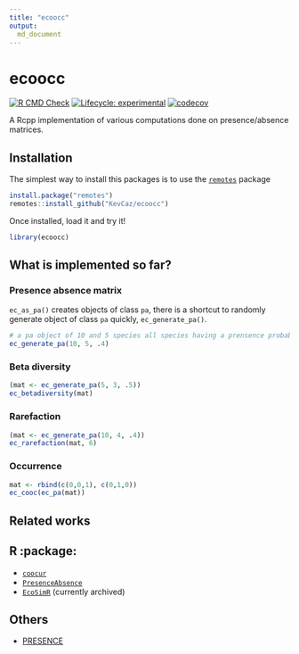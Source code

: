 ```yaml
---
title: "ecoocc"
output: 
  md_document
---
```



# ecoocc
[![R CMD Check](https://github.com/KevCaz/ecoocc/actions/workflows/R-CMD-check.yaml/badge.svg)](https://github.com/KevCaz/ecoocc/actions/workflows/R-CMD-check.yaml)
[![Lifecycle: experimental](https://img.shields.io/badge/lifecycle-experimental-orange.svg)](https://www.tidyverse.org/lifecycle/#experimental)
[![codecov](https://codecov.io/gh/KevCaz/ecoocc/branch/master/graph/badge.svg?token=PahZ2gKXl2)](https://codecov.io/gh/KevCaz/ecoocc)

A Rcpp implementation of various computations done on presence/absence
matrices.



## Installation

The simplest way to install this packages is to use the [`remotes`](https://CRAN.R-project.org/package=remotes) package


```R
install.package("remotes")
remotes::install_github("KevCaz/ecoocc")
```

Once installed, load it and try it!

```r
library(ecoocc)
```


## What is implemented so far?

### Presence absence matrix 

`ec_as_pa()` creates objects of class `pa`, there is a shortcut to randomly  generate object of class `pa` quickly, `ec_generate_pa()`. 


```r
# a pa object of 10 and 5 species all species having a prensence probability of .4
ec_generate_pa(10, 5, .4)
```


### Beta diversity

```r
(mat <- ec_generate_pa(5, 3, .5))
ec_betadiversity(mat)
```


### Rarefaction

```r
(mat <- ec_generate_pa(10, 4, .4))
ec_rarefaction(mat, 6)
```


### Occurrence

```r
mat <- rbind(c(0,0,1), c(0,1,0))
ec_cooc(ec_pa(mat))
```



## Related works

## R :package: 

- [`coocur`](https://CRAN.R-project.org/package=cooccur)
- [`PresenceAbsence`](https://CRAN.R-project.org/package=PresenceAbsence)
- [`EcoSimR`](https://CRAN.R-project.org/package=EcoSimR) (currently archived)


## Others 
 
- [PRESENCE](https://www.mbr-pwrc.usgs.gov/software/doc/presence/presence.html) 

